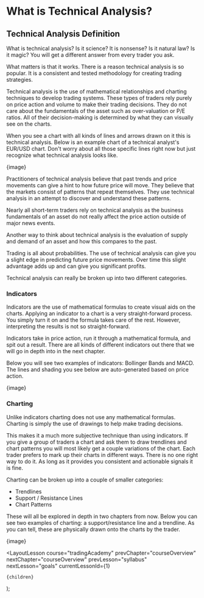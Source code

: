 
# What is Technical Analysis?

## Technical Analysis Definition

What is technical analysis? Is it science? It is nonsense? Is it natural law? Is it magic? You will get a different answer from every trader you ask.

What matters is that it works. There is a reason technical analysis is so popular. It is a consistent and tested methodology for creating trading strategies.

Technical analysis is the use of mathematical relationships and charting techniques to develop trading systems. These types of traders rely purely on price action and volume to make their trading decisions. They do not care about the fundamentals of the asset such as over-valuation or P/E ratios. All of their decision-making is determined by what they can visually see on the charts.

When you see a chart with all kinds of lines and arrows drawn on it this is technical analysis. Below is an example chart of a technical analyst's EUR/USD chart. Don't worry about all those specific lines right now but just recognize what technical analysis looks like.

{image}

Practitioners of technical analysis believe that past trends and price movements can give a hint to how future price will move. They believe that the markets consist of patterns that repeat themselves. They use technical analysis in an attempt to discover and understand these patterns.

Nearly all short-term traders rely on technical analysis as the business fundamentals of an asset do not really affect the price action outside of major news events.

Another way to think about technical analysis is the evaluation of supply and demand of an asset and how this compares to the past.

Trading is all about probabilities. The use of technical analysis can give you a slight edge in predicting future price movements. Over time this slight advantage adds up and can give you significant profits.

Technical analysis can really be broken up into two different categories.

### Indicators

Indicators are the use of mathematical formulas to create visual aids on the charts. Applying an indicator to a chart is a very straight-forward process. You simply turn it on and the formula takes care of the rest. However, interpreting the results is not so straight-forward.

Indicators take in price action, run it through a mathematical formula, and spit out a result. There are all kinds of different indicators out there that we will go in depth into in the next chapter.

Below you will see two examples of indicators: Bollinger Bands and MACD. The lines and shading you see below are auto-generated based on price action.

{image}

### Charting

Unlike indicators charting does not use any mathematical formulas. Charting is simply the use of drawings to help make trading decisions.

This makes it a much more subjective technique than using indicators. If you give a group of traders a chart and ask them to draw trendlines and chart patterns you will most likely get a couple variations of the chart. Each trader prefers to mark up their charts in different ways. There is no one right way to do it. As long as it provides you consistent and actionable signals it is fine.

Charting can be broken up into a couple of smaller categories:

- Trendlines
- Support / Resistance Lines
- Chart Patterns

These will all be explored in depth in two chapters from now. Below you can see two examples of charting: a support/resistance line and a trendline. As you can tell, these are physically drawn onto the charts by the trader.

{image}

  <LayoutLesson
    course="tradingAcademy"
    prevChapter="courseOverview"
    nextChapter="courseOverview"
    prevLesson="syllabus"
    nextLesson="goals"
    currentLessonId={1}
  >
    {children}
  </LayoutLesson>
);
